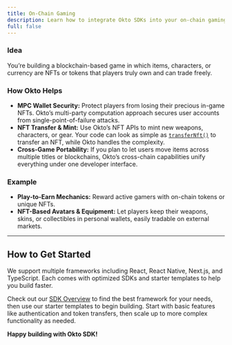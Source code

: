 ```yaml
---
title: On-Chain Gaming
description: Learn how to integrate Okto SDKs into your on-chain gaming apps to enable seamless cross-chain transactions and wallet management.
full: false
---
```


### **Idea**  

You’re building a blockchain-based game in which items, characters, or currency are NFTs or tokens that players truly own and can trade freely.

### **How Okto Helps**

- **MPC Wallet Security:** Protect players from losing their precious in-game NFTs. Okto’s multi-party computation approach secures user accounts from single-point-of-failure attacks.  
- **NFT Transfer & Mint:** Use Okto’s NFT APIs to mint new weapons, characters, or gear. Your code can look as simple as [`transferNft()`](/docs/react-sdk/okto-embedded-wallet/use-user-embedded-wallet/transfer-nfts) to transfer an NFT, while Okto handles the complexity.  
- **Cross-Game Portability:** If you plan to let users move items across multiple titles or blockchains, Okto’s cross-chain capabilities unify everything under one developer interface.

### **Example**

- **Play-to-Earn Mechanics:** Reward active gamers with on-chain tokens or unique NFTs.  
- **NFT-Based Avatars & Equipment:** Let players keep their weapons, skins, or collectibles in personal wallets, easily tradable on external markets.

---

## How to Get Started

We support multiple frameworks including React, React Native, Next.js, and TypeScript. Each comes with optimized SDKs and starter templates to help you build faster.

Check out our [SDK Overview](/docs/okto-sdk/supported-sdk-platforms) to find the best framework for your needs, then use our starter templates to begin building. Start with basic features like authentication and token transfers, then scale up to more complex functionality as needed.

<QuickStartBanner />

**Happy building with Okto SDK!**

